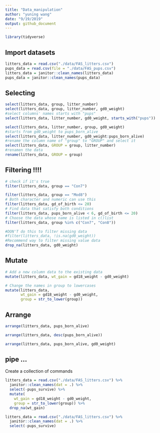 ```yaml
---
title: "Data_manipulation"
author: "yuning wang"
date: "9/19/2019"
output: github_document
---
```



```r
library(tidyverse)
```


## Import datasets
```r
litters_data = read.csv("./data/FAS_litters.csv")
pups_data = read.csv(file = "./data/FAS_pups.csv")
litters_data = janitor::clean_names(litters_data)
pups_data = janitor::clean_names(pups_data)
```


## Selecting
```r
select(litters_data, group, litter_number)
select(litters_data, group, litter_number, gd0_weight)
#select columns' names starts with "pups"
select(litters_data, litter_number, gd0_weight, starts_with("pups"))

select(litters_data, litter_number, group, gd0_weight)
#starts from gd0_weight to pups_born_alive
select(litters_data, litter_number, gd0_weight:pups_born_alive)
#rename the column name of "group" to "GROUP" and select it
select(litters_data, GROUP = group, litter_number)
#renamen the data
rename(litters_data, GROUP = group)
```


## Filtering !!!!

```r
# check if it's true
filter(litters_data, group == "Con7")

filter(litters_data, group == "Mod8")
# Both character and numeric can use this
filter(litters_data, gd_of_birth <= 20)
# Find data that satisfy both conditions
filter(litters_data, pups_born_alive < 6, gd_of_birth <= 20)
# Choose the data whose name is listed in c()list
filter(litters_data, group %in% c("Con7", "Con8"))

#DON'T do this to filter missing data
#filter(litters_data, !is.na(gd0_weight))
#Recommend way to filter missing value data
drop_na(litters_data, gd0_weight)
```

## Mutate

```r
# Add a new column data to the existing data
mutate(litters_data, wt_gain = gd18_weight - gd0_weight)

# Change the names in group to lowercases
mutate(litters_data,
       wt_gain = gd18_weight - gd0_weight,
       group = str_to_lower(group))
```

## Arrange

```r
arrange(litters_data, pups_born_alive)

arrange(litters_data, desc(pups_born_alive))

arrange(litters_data, pups_born_alive, gd0_weight)
```

## pipe ...

Create a collection of commands

```r
litters_data = read.csv("./data/FAS_litters.csv") %>% 
  janitor::clean_names(dat = .) %>%
  select(-pups_survive) %>%
  mutate(
    wt_gain = gd18_weight - gd0_weight,
    group = str_to_lower(group)) %>% 
  drop_na(wt_gain)
```

```r
litters_data = read.csv("./data/FAS_litters.csv") %>% 
  janitor::clean_names(dat = .) %>%
  select(-pups_survive)
```